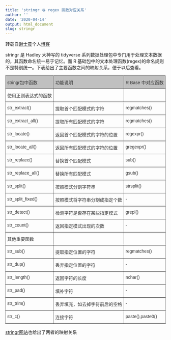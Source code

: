 ```yaml
---
title: 'stringr 与 regex 函数对应关系'
author: ''
date: '2020-04-14'
output: html_document
slug: stringr 
---
```


转载自[谢士晨]()个人[博客]()

stringr 是 Hadley 大神写的 tidyverse 系列数据处理包中专门用于处理文本数据的，其函数命名统一易于记忆。而 R 基础包中的文本处理函数(regex)的命名规则不是特别统一。下表给出了主要函数之间的映射关系，便于以后查看。

<table style="border-collapse:collapse;border-spacing:0" class="tg"><tr><th style="font-family:Tahoma, Geneva, sans-serif !important;;font-size:14px;font-weight:normal;padding:10px 5px;border-style:solid;border-width:1px;overflow:hidden;word-break:normal;border-color:inherit;background-color:#c0c0c0;color:#333333;text-align:left;vertical-align:top">stringr包中函数</th><th style="font-family:Tahoma, Geneva, sans-serif !important;;font-size:14px;font-weight:normal;padding:10px 5px;border-style:solid;border-width:1px;overflow:hidden;word-break:normal;border-color:inherit;background-color:#c0c0c0;color:#333333;text-align:left;vertical-align:top">功能说明</th><th style="font-family:Tahoma, Geneva, sans-serif !important;;font-size:14px;font-weight:normal;padding:10px 5px;border-style:solid;border-width:1px;overflow:hidden;word-break:normal;border-color:inherit;background-color:#c0c0c0;color:#333333;text-align:left;vertical-align:top">R Base 中对应函数</th></tr><tr><td style="font-family:Tahoma, Geneva, sans-serif !important;;font-size:14px;padding:10px 5px;border-style:solid;border-width:1px;overflow:hidden;word-break:normal;border-color:inherit;color:#333333;text-align:left;vertical-align:top">使用正则表达式的函数</td><td style="font-family:Tahoma, Geneva, sans-serif !important;;font-size:14px;padding:10px 5px;border-style:solid;border-width:1px;overflow:hidden;word-break:normal;border-color:inherit;color:#333333;text-align:left;vertical-align:top"></td><td style="font-family:Tahoma, Geneva, sans-serif !important;;font-size:14px;padding:10px 5px;border-style:solid;border-width:1px;overflow:hidden;word-break:normal;border-color:inherit;color:#333333;text-align:left;vertical-align:top"></td></tr><tr><td style="font-family:Tahoma, Geneva, sans-serif !important;;font-size:14px;padding:10px 5px;border-style:solid;border-width:1px;overflow:hidden;word-break:normal;border-color:inherit;color:#333333;text-align:left;vertical-align:top">str_extract()</td><td style="font-family:Tahoma, Geneva, sans-serif !important;;font-size:14px;padding:10px 5px;border-style:solid;border-width:1px;overflow:hidden;word-break:normal;border-color:inherit;color:#333333;text-align:left;vertical-align:top">提取首个匹配模式的字符</td><td style="font-family:Tahoma, Geneva, sans-serif !important;;font-size:14px;padding:10px 5px;border-style:solid;border-width:1px;overflow:hidden;word-break:normal;border-color:inherit;color:#333333;text-align:left;vertical-align:top">regmatches()</td></tr><tr><td style="font-family:Tahoma, Geneva, sans-serif !important;;font-size:14px;padding:10px 5px;border-style:solid;border-width:1px;overflow:hidden;word-break:normal;border-color:inherit;color:#333333;text-align:left;vertical-align:top">str_extract_all()</td><td style="font-family:Tahoma, Geneva, sans-serif !important;;font-size:14px;padding:10px 5px;border-style:solid;border-width:1px;overflow:hidden;word-break:normal;border-color:inherit;color:#333333;text-align:left;vertical-align:top">提取所有匹配模式的字符</td><td style="font-family:Tahoma, Geneva, sans-serif !important;;font-size:14px;padding:10px 5px;border-style:solid;border-width:1px;overflow:hidden;word-break:normal;border-color:inherit;color:#333333;text-align:left;vertical-align:top">regmatches()</td></tr><tr><td style="font-family:Tahoma, Geneva, sans-serif !important;;font-size:14px;padding:10px 5px;border-style:solid;border-width:1px;overflow:hidden;word-break:normal;border-color:inherit;color:#333333;text-align:left;vertical-align:top">str_locate()</td><td style="font-family:Tahoma, Geneva, sans-serif !important;;font-size:14px;padding:10px 5px;border-style:solid;border-width:1px;overflow:hidden;word-break:normal;border-color:inherit;color:#333333;text-align:left;vertical-align:top">返回首个匹配模式的字符的位置</td><td style="font-family:Tahoma, Geneva, sans-serif !important;;font-size:14px;padding:10px 5px;border-style:solid;border-width:1px;overflow:hidden;word-break:normal;border-color:inherit;color:#333333;text-align:left;vertical-align:top">regexpr()</td></tr><tr><td style="font-family:Tahoma, Geneva, sans-serif !important;;font-size:14px;padding:10px 5px;border-style:solid;border-width:1px;overflow:hidden;word-break:normal;border-color:inherit;color:#333333;text-align:left;vertical-align:top">str_locate_all()</td><td style="font-family:Tahoma, Geneva, sans-serif !important;;font-size:14px;padding:10px 5px;border-style:solid;border-width:1px;overflow:hidden;word-break:normal;border-color:inherit;color:#333333;text-align:left;vertical-align:top">返回所有匹配模式的字符的位置</td><td style="font-family:Tahoma, Geneva, sans-serif !important;;font-size:14px;padding:10px 5px;border-style:solid;border-width:1px;overflow:hidden;word-break:normal;border-color:inherit;color:#333333;text-align:left;vertical-align:top">gregexpr()</td></tr><tr><td style="font-family:Tahoma, Geneva, sans-serif !important;;font-size:14px;padding:10px 5px;border-style:solid;border-width:1px;overflow:hidden;word-break:normal;border-color:inherit;color:#333333;text-align:left;vertical-align:top">str_replace()</td><td style="font-family:Tahoma, Geneva, sans-serif !important;;font-size:14px;padding:10px 5px;border-style:solid;border-width:1px;overflow:hidden;word-break:normal;border-color:inherit;color:#333333;text-align:left;vertical-align:top">替换首个匹配模式</td><td style="font-family:Tahoma, Geneva, sans-serif !important;;font-size:14px;padding:10px 5px;border-style:solid;border-width:1px;overflow:hidden;word-break:normal;border-color:inherit;color:#333333;text-align:left;vertical-align:top">sub()</td></tr><tr><td style="font-family:Tahoma, Geneva, sans-serif !important;;font-size:14px;padding:10px 5px;border-style:solid;border-width:1px;overflow:hidden;word-break:normal;border-color:inherit;color:#333333;text-align:left;vertical-align:top">str_replace_all()</td><td style="font-family:Tahoma, Geneva, sans-serif !important;;font-size:14px;padding:10px 5px;border-style:solid;border-width:1px;overflow:hidden;word-break:normal;border-color:inherit;color:#333333;text-align:left;vertical-align:top">替换所有匹配模式</td><td style="font-family:Tahoma, Geneva, sans-serif !important;;font-size:14px;padding:10px 5px;border-style:solid;border-width:1px;overflow:hidden;word-break:normal;border-color:inherit;color:#333333;text-align:left;vertical-align:top">gsub()</td></tr><tr><td style="font-family:Tahoma, Geneva, sans-serif !important;;font-size:14px;padding:10px 5px;border-style:solid;border-width:1px;overflow:hidden;word-break:normal;border-color:inherit;color:#333333;text-align:left;vertical-align:top">str_split()</td><td style="font-family:Tahoma, Geneva, sans-serif !important;;font-size:14px;padding:10px 5px;border-style:solid;border-width:1px;overflow:hidden;word-break:normal;border-color:inherit;color:#333333;text-align:left;vertical-align:top">按照模式分割字符串</td><td style="font-family:Tahoma, Geneva, sans-serif !important;;font-size:14px;padding:10px 5px;border-style:solid;border-width:1px;overflow:hidden;word-break:normal;border-color:inherit;color:#333333;text-align:left;vertical-align:top">strsplit()</td></tr><tr><td style="font-family:Tahoma, Geneva, sans-serif !important;;font-size:14px;padding:10px 5px;border-style:solid;border-width:1px;overflow:hidden;word-break:normal;border-color:inherit;color:#333333;text-align:left;vertical-align:top">str_split_fixed()</td><td style="font-family:Tahoma, Geneva, sans-serif !important;;font-size:14px;padding:10px 5px;border-style:solid;border-width:1px;overflow:hidden;word-break:normal;border-color:inherit;color:#333333;text-align:left;vertical-align:top">按照模式将字符串分割成指定个数</td><td style="font-family:Tahoma, Geneva, sans-serif !important;;font-size:14px;padding:10px 5px;border-style:solid;border-width:1px;overflow:hidden;word-break:normal;border-color:inherit;color:#333333;text-align:left;vertical-align:top">-</td></tr><tr><td style="font-family:Tahoma, Geneva, sans-serif !important;;font-size:14px;padding:10px 5px;border-style:solid;border-width:1px;overflow:hidden;word-break:normal;border-color:inherit;color:#333333;text-align:left;vertical-align:top">str_detect()</td><td style="font-family:Tahoma, Geneva, sans-serif !important;;font-size:14px;padding:10px 5px;border-style:solid;border-width:1px;overflow:hidden;word-break:normal;border-color:inherit;color:#333333;text-align:left;vertical-align:top">检测字符是否存在某些指定模式</td><td style="font-family:Tahoma, Geneva, sans-serif !important;;font-size:14px;padding:10px 5px;border-style:solid;border-width:1px;overflow:hidden;word-break:normal;border-color:inherit;color:#333333;text-align:left;vertical-align:top">grepl()</td></tr><tr><td style="font-family:Tahoma, Geneva, sans-serif !important;;font-size:14px;padding:10px 5px;border-style:solid;border-width:1px;overflow:hidden;word-break:normal;border-color:inherit;color:#333333;text-align:left;vertical-align:top">str_count()</td><td style="font-family:Tahoma, Geneva, sans-serif !important;;font-size:14px;padding:10px 5px;border-style:solid;border-width:1px;overflow:hidden;word-break:normal;border-color:inherit;color:#333333;text-align:left;vertical-align:top">返回指定模式出现的次数</td><td style="font-family:Tahoma, Geneva, sans-serif !important;;font-size:14px;padding:10px 5px;border-style:solid;border-width:1px;overflow:hidden;word-break:normal;border-color:inherit;color:#333333;text-align:left;vertical-align:top">-</td></tr><tr><td style="font-family:Tahoma, Geneva, sans-serif !important;;font-size:14px;padding:10px 5px;border-style:solid;border-width:1px;overflow:hidden;word-break:normal;border-color:inherit;color:#333333;text-align:left;vertical-align:top">其他重要函数</td><td style="font-family:Tahoma, Geneva, sans-serif !important;;font-size:14px;padding:10px 5px;border-style:solid;border-width:1px;overflow:hidden;word-break:normal;border-color:inherit;color:#333333;text-align:left;vertical-align:top"></td><td style="font-family:Tahoma, Geneva, sans-serif !important;;font-size:14px;padding:10px 5px;border-style:solid;border-width:1px;overflow:hidden;word-break:normal;border-color:inherit;color:#333333;text-align:left;vertical-align:top"></td></tr><tr><td style="font-family:Tahoma, Geneva, sans-serif !important;;font-size:14px;padding:10px 5px;border-style:solid;border-width:1px;overflow:hidden;word-break:normal;border-color:inherit;color:#333333;text-align:left;vertical-align:top">str_sub()</td><td style="font-family:Tahoma, Geneva, sans-serif !important;;font-size:14px;padding:10px 5px;border-style:solid;border-width:1px;overflow:hidden;word-break:normal;border-color:inherit;color:#333333;text-align:left;vertical-align:top">提取指定位置的字符</td><td style="font-family:Tahoma, Geneva, sans-serif !important;;font-size:14px;padding:10px 5px;border-style:solid;border-width:1px;overflow:hidden;word-break:normal;border-color:inherit;color:#333333;text-align:left;vertical-align:top">regmatches()</td></tr><tr><td style="font-family:Tahoma, Geneva, sans-serif !important;;font-size:14px;padding:10px 5px;border-style:solid;border-width:1px;overflow:hidden;word-break:normal;border-color:inherit;color:#333333;text-align:left;vertical-align:top">str_dup()</td><td style="font-family:Tahoma, Geneva, sans-serif !important;;font-size:14px;padding:10px 5px;border-style:solid;border-width:1px;overflow:hidden;word-break:normal;border-color:inherit;color:#333333;text-align:left;vertical-align:top">丢弃指定位置的字符</td><td style="font-family:Tahoma, Geneva, sans-serif !important;;font-size:14px;padding:10px 5px;border-style:solid;border-width:1px;overflow:hidden;word-break:normal;border-color:inherit;color:#333333;text-align:left;vertical-align:top">-</td></tr><tr><td style="font-family:Tahoma, Geneva, sans-serif !important;;font-size:14px;padding:10px 5px;border-style:solid;border-width:1px;overflow:hidden;word-break:normal;border-color:inherit;color:#333333;text-align:left;vertical-align:top">str_length()</td><td style="font-family:Tahoma, Geneva, sans-serif !important;;font-size:14px;padding:10px 5px;border-style:solid;border-width:1px;overflow:hidden;word-break:normal;border-color:inherit;color:#333333;text-align:left;vertical-align:top">返回字符的长度</td><td style="font-family:Tahoma, Geneva, sans-serif !important;;font-size:14px;padding:10px 5px;border-style:solid;border-width:1px;overflow:hidden;word-break:normal;border-color:inherit;color:#333333;text-align:left;vertical-align:top">nchar()</td></tr><tr><td style="font-family:Tahoma, Geneva, sans-serif !important;;font-size:14px;padding:10px 5px;border-style:solid;border-width:1px;overflow:hidden;word-break:normal;border-color:inherit;color:#333333;text-align:left;vertical-align:top">str_pad()</td><td style="font-family:Tahoma, Geneva, sans-serif !important;;font-size:14px;padding:10px 5px;border-style:solid;border-width:1px;overflow:hidden;word-break:normal;border-color:inherit;color:#333333;text-align:left;vertical-align:top">填补字符</td><td style="font-family:Tahoma, Geneva, sans-serif !important;;font-size:14px;padding:10px 5px;border-style:solid;border-width:1px;overflow:hidden;word-break:normal;border-color:inherit;color:#333333;text-align:left;vertical-align:top">-</td></tr><tr><td style="font-family:Tahoma, Geneva, sans-serif !important;;font-size:14px;padding:10px 5px;border-style:solid;border-width:1px;overflow:hidden;word-break:normal;border-color:inherit;color:#333333;text-align:left;vertical-align:top">str_trim()</td><td style="font-family:Tahoma, Geneva, sans-serif !important;;font-size:14px;padding:10px 5px;border-style:solid;border-width:1px;overflow:hidden;word-break:normal;border-color:inherit;color:#333333;text-align:left;vertical-align:top">丢弃填充，如去掉字符前后的空格</td><td style="font-family:Tahoma, Geneva, sans-serif !important;;font-size:14px;padding:10px 5px;border-style:solid;border-width:1px;overflow:hidden;word-break:normal;border-color:inherit;color:#333333;text-align:left;vertical-align:top">-</td></tr><tr><td style="font-family:Tahoma, Geneva, sans-serif !important;;font-size:14px;padding:10px 5px;border-style:solid;border-width:1px;overflow:hidden;word-break:normal;border-color:inherit;color:#333333;text-align:left;vertical-align:top">str_c()</td><td style="font-family:Tahoma, Geneva, sans-serif !important;;font-size:14px;padding:10px 5px;border-style:solid;border-width:1px;overflow:hidden;word-break:normal;border-color:inherit;color:#333333;text-align:left;vertical-align:top">连接字符</td><td style="font-family:Tahoma, Geneva, sans-serif !important;;font-size:14px;padding:10px 5px;border-style:solid;border-width:1px;overflow:hidden;word-break:normal;border-color:inherit;color:#333333;text-align:left;vertical-align:top">paste(),paste0()</td></tr></table>

[stringr网站](https://stringr.tidyverse.org/articles/from-base.html)也给出了两者的映射关系


















